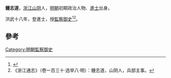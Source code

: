 '''鍾志道'''，[[浙江|浙江]][[山阴县_(浙江省)|山阴]]人，[[明朝|明朝]]初期政治人物、[[進士|進士]]出身。

洪武十八年，登進士，授[[監察御史|監察御史]]<ref>{{cite news|title=《绍兴市志 卷44 第二章  历代进士名录》|url=http://www.sxlib.com:8080/web/gycslou/sxsz/44z2.htm|accessdate=2013-07-25|newspaper=绍兴图书馆|deadurl=yes|archiveurl=https://archive.is/20120914053252/http://www.sxlib.com:8080/web/gycslou/sxsz/44z2.htm|archivedate=2012-09-14}}</ref><ref>《浙江通志》（卷一百三十·选举八·明）：鍾志道，山阴人，兵部主事。</ref>。

==參考==
{{reflist}}
{{明朝人物小作品}}
{{洪武十八年乙丑科殿試金榜}}

[[Category:明朝監察御史|Category:明朝監察御史]]